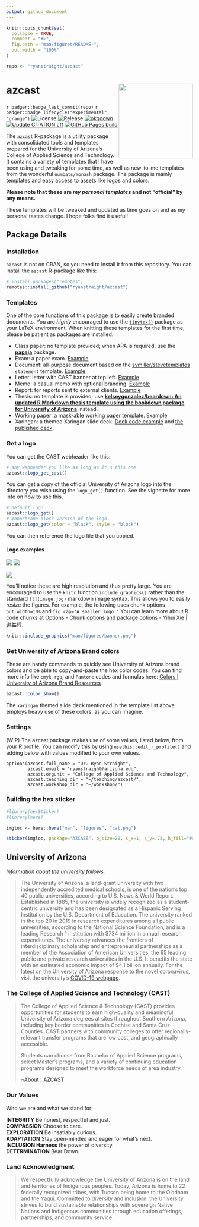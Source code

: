 ```yaml
---
output: github_document
---
```


<!-- README.md is generated from README.Rmd. Please edit that file -->

```r
knitr::opts_chunk$set(
  collapse = TRUE,
  comment = "#>",
  fig.path = "man/figures/README-",
  out.width = "100%"
)

repo <- "ryanstraight/azcast"
```

# azcast <img src="man/figures/logo.png" align="right" width=200 />

<!-- badges: start -->
`r badger::badge_last_commit(repo)`
`r badger::badge_lifecycle("experimental", "orange")`
![License](https://img.shields.io/github/license/ryanstraight/azcast)
![Release](https://img.shields.io/github/v/release/ryanstraight/azcast?include_prereleases)
[![pkgdown](https://github.com/ryanstraight/azcast/actions/workflows/pkgdown.yaml/badge.svg)](https://github.com/ryanstraight/azcast/actions/workflows/pkgdown.yaml)
[![Update CITATION.cff](https://github.com/ryanstraight/azcast/actions/workflows/update-citation-cff.yaml/badge.svg)](https://github.com/ryanstraight/azcast/actions/workflows/update-citation-cff.yaml)
[![GitHub Pages build](https://github.com/ryanstraight/azcast/actions/workflows/pages/pages-build-deployment/badge.svg)](https://github.com/ryanstraight/azcast/actions/workflows/pages/pages-build-deployment)
<!-- badges: end -->

The `azcast` R-package is a utility package with consolidated tools and templates prepared for the University of Arizona's College of Applied Science and Technology. It contains a variety of templates that I have been using and tweaking for some time, as well as new-to-me templates from the wonderful `numbats/monash` package. The package is mainly templates and easy access to assets like logos and colors.

**Please note that these are _my personal templates_ and not "official" by any means.**

These templates will be tweaked and updated as time goes on and as my personal tastes change. I hope folks find it useful!

## Package Details

### Installation

`azcast` is not on CRAN, so you need to install it from this repository. You can install the `azcast` R-package like this:

``` r
# install.packages("remotes")
remotes::install_github("ryanstraight/azcast")
```

### Templates

One of the core functions of this package is to easily create branded documents. You are *highly* encouraged to use the [`tinytex()`](https://yihui.org/tinytex/) package as your LaTeX environment. When knitting these templates for the first time, please be patient as packages are installed.

+ Class paper: no template provided; when APA is required, use the **[papaja](https://github.com/crsh/papaja)** package.
+ Exam: a paper exam. [Example](https://github.com/ryanstraight/azcast/blob/master/inst/rmarkdown/templates/exam/skeleton/skeleton.pdf)
+ Document: all-purpose document based on the [svmiller/stevetemplates](https://github.com/svmiller/stevetemplates) `statement` template. [Example](https://github.com/ryanstraight/azcast/blob/master/inst/rmarkdown/templates/document/skeleton/skeleton.pdf)
+ Letter: letter with CAST banner at top left. [Example](https://github.com/ryanstraight/azcast/blob/master/inst/rmarkdown/templates/letter/skeleton/skeleton.pdf)
+ Memo: a casual memo with optional branding. [Example](https://github.com/ryanstraight/azcast/blob/master/inst/rmarkdown/templates/memo/skeleton/skeleton.pdf)
+ Report: for reports sent to external clients. [Example](https://github.com/ryanstraight/azcast/blob/master/inst/rmarkdown/templates/report/skeleton/skeleton.pdf)
+ Thesis: no template is provided; use **[kelseygonzalez/beardown: An updated R Markdown thesis template using the bookdown package for University of Arizona](https://github.com/kelseygonzalez/beardown)** instead.
+ Working paper: a mask-able working paper template. [Example](https://github.com/ryanstraight/azcast/blob/master/inst/rmarkdown/templates/working-paper/skeleton/skeleton.pdf)
+ Xaringan: a themed Xaringan slide deck. [Deck code example](https://github.com/ryanstraight/ac21-postphenom) and [the published deck](https://ryanstraight.github.io/ac21-postphenom/#1).


### Get a logo

You can get the CAST webheader like this:

``` r
# any webheader you like as long as it's this one
azcast::logo_get_cast()
```

You can get a copy of the official University of Arizona logo into the directory you wish using the `logo_get()` function. See the vignette for more info on how to use this.

``` r
# default logo
azcast::logo_get()
# monochrome block version of the logo
azcast::logo_get(color = "black", style = "block")
```

You can then reference the logo file that you copied.

#### Logo examples

![](man/figures/ua_horiz_rgb.png)
![](man/figures/ua_block_rgb_black.png)

![](man/figures/banner.png)

You'll notice these are high resolution and thus pretty large. You are encouraged to use the `knitr` function `include_graphics()` rather than the standard `![](image.jpg)` markdown image syntax. This allows you to easily resize the figures. For example, the following uses chunk options `out.width=10%` and `fig.cap="A smaller logo."` You can learn more about R code chunks at [Options - Chunk options and package options - Yihui Xie | 谢益辉](https://yihui.org/knitr/options/).

```r
knitr::include_graphics("man/figures/banner.png")
```


### Get University of Arizona Brand colors

These are handy commands to quickly see University of Arizona brand colors and be able to copy-and-paste the hex color codes. You can find more info like `cmyk`, `rgb`, and `Pantone` codes and formulas here: [Colors | University of Arizona Brand Resources](https://brand.arizona.edu/applying-the-brand/colors)

```r
azcast::color_show()
```

The `xaringan` themed slide deck mentioned in the template list above employs heavy use of these colors, as you can imagine.

### Settings

(WIP) The azcast package makes use of some values, listed below, from your R profile. 
You can modify this by using `usethis::edit_r_profile()` and adding below with 
values modified to your own values. 

```
options(azcast.full_name = "Dr. Ryan Straight",
        azcast.email = "ryanstraight@arizona.edu",
        azcast.orgunit = "College of Applied Science and Technology",
        azcast.teaching_dir = "~/teaching/azcast/",
        azcast.workshop_dir = "~/workshop/")
```

### Building the hex sticker

``` r
#library(hexSticker)
#library(here)

imgloc <- here::here("man", "figures", "cat.png")

sticker(imgloc, package="AZCAST", p_size=20, s_x=1, s_y=.75, h_fill="#0C234B", h_color="#8B0015", s_width=.6, p_family = "Aller_Rg", filename="man/figures/logo.png")
```

## University of Arizona

*Information about the university follows.*

>The University of Arizona, a land-grant university with two independently accredited medical schools, is one of the nation's top 40 public universities, according to U.S. News & World Report. Established in 1885, the university is widely recognized as a student-centric university and has been designated as a Hispanic Serving Institution by the U.S. Department of Education. The university ranked in the top 20 in 2019 in research expenditures among all public universities, according to the National Science Foundation, and is a leading Research 1 institution with $734 million in annual research expenditures. The university advances the frontiers of interdisciplinary scholarship and entrepreneurial partnerships as a member of the Association of American Universities, the 65 leading public and private research universities in the U.S. It benefits the state with an estimated economic impact of \$4.1 billion annually. For the latest on the University of Arizona response to the novel coronavirus, visit the university's [COVID-19 webpage](https://covid19.arizona.edu/).

### The College of Applied Science and Technology (CAST)

> The College of Applied Science & Technology (CAST) provides opportunities for students to earn high-quality and meaningful University of Arizona degrees at sites throughout Southern Arizona, including key border communities in Cochise and Santa Cruz Counties. CAST partners with community colleges to offer regionally-relevant transfer programs that are low cost, and geographically accessible.
> 
> Students can choose from Bachelor of Applied Science programs, select Master’s programs, and a variety of continuing education programs designed to meet the workforce needs of area industry.
> 
> ~[About | AZCAST](https://azcast.arizona.edu/about)

### Our Values

Who we are and what we stand for:

**INTEGRITY** Be honest, respectful and just.  
**COMPASSION** Choose to care.  
**EXPLORATION** Be insatiably curious.  
**ADAPTATION** Stay open-minded and eager for what's next.  
**INCLUSION Harness** the power of diversity.  
**DETERMINATION** Bear Down.


### Land Acknowledgment

>We respectfully acknowledge the University of Arizona is on the land and territories of Indigenous peoples. Today, Arizona is home to 22 federally recognized tribes, with Tucson being home to the O’odham and the Yaqui. Committed to diversity and inclusion, the University strives to build sustainable relationships with sovereign Native Nations and Indigenous communities through education offerings, partnerships, and community service.
